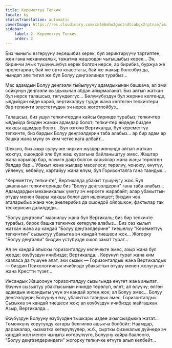 ```yaml
---
title: Кереметтүү Тепкич
locale: ky
statusTranslation: automatic
coverImage: https://res.cloudinary.com/xmfm6mhw3gwctndtcubgx2rptnae/image/upload/v1740468922/small_cover_tratado_de_psicologia_revolucionaria_a4c0dca4e0.webp
sidebar:
    label: 2. Кереметтүү Тепкич
    order: 2
---
```

Биз чыныгы өзгөрүүнү эңсешибиз керек, бул зериктирүүчү тартиптен, жөн гана механикалык, тажатма жашоодон чыгышыбыз керек... Эң биринчи ачык түшүнүшүбүз керек болгон нерсе, ар бирибиз, буржуа же пролетариат, бай же орто класстагы, бай же жакыр болсобуз да, чындап эле тигил же бул Болуу деңгээлинде турабыз...

Мас адамдын Болуу деңгээли тыйылуучу адамдыкынан башкача, ал эми сойкунун деңгээли кыздыкынан абдан айырмаланат. Биз айтып жаткан бул нерсе талашсыз, төгүндөлгүс... Бөлүмүбүздүн бул жерине келгенде, ылдыйдан өйдө карай, вертикалдуу түрдө жана көптөгөн тепкичтери бар тепкичти элестетүүдөн эч нерсе жоготпойбуз...

Талашсыз, биз ушул тепкичтердин кайсы биринде турабыз; тепкичтер ылдыйда бизден жаман адамдар болот; тепкичтер өйдөдө бизден жакшы адамдар болот... Бул өзгөчө Вертикалда, бул кереметтүү тепкичте, биз бардык Болуу деңгээлдерин таба алабыз... ар бир адам ар башка жана муну эч ким четке кага албайт...

Шексиз, биз азыр сулуу же чиркин жүздөр жөнүндө айтып жаткан жокпуз, ошондой эле бул жаш курагына байланыштуу эмес. Жаштар жана карылар бар, өлүмгө даяр болгон карыялар жана жаңы төрөлгөн балдар бар... Убакыт жана жылдар маселеси; төрөлүү, чоңоюу, өнүгүү, үйлөнүү, көбөйүү, картайуу жана өлүм, бул Горизонталга гана таандык...

"Кереметтүү тепкичте", Вертикалда убакыт түшүнүгү жок. Бул шкаланын тепкичтеринде биз "Болуу деңгээлдерин" гана таба алабыз... Адамдардын механикалык үмүтү эч нерсеге жарабайт; алар убакыттын өтүшү менен баары жакшы болот деп ишенишет; биздин чоң аталарыбыз жана чоң энелерибиз да ошондой ойлошкон; фактылар так тескерисин далилдеди...

"Болуу деңгээли" маанилүү жана бул Вертикаль; биз бир тепкичте турабыз, бирок башка тепкичке көтөрүлө алабыз... Биз сөз кылып жаткан жана ар кандай "Болуу деңгээлдерине" тиешелүү "Кереметтүү тепкичтин" сызыктуу убакытка эч кандай тиешеси жок... Жогорку "Болуу деңгээли" биздин үстүбүздө ошол замат турат...

Ал эч кандай алыскы горизонталдуу келечекте эмес, азыр жана бул жерде; өзүбүздүн ичибизде; Вертикалда... Көрүнүп турат жана ким кааласа да түшүнө алат, эки сызык — Горизонталдык жана Вертикалдык — биздин Психологиялык ичибизде убакыттын өтүшү менен жолугушат жана Крестти түзөт...

Инсандык Жашоонун горизонталдуу сызыгында өнүгөт жана ачылат. Өзүнүн сызыктуу убактысынын ичинде төрөлүп, өлөт; ал өлүүчү; өлгөн адамдын инсандыгы үчүн эч кандай эртең жок; ал Болуу эмес... Болуу деңгээлдери; Болуунун өзү, убакытка таандык эмес, Горизонталдык Сызыкка эч кандай тиешеси жок; ал өзүбүздүн ичибизде жайгашкан. Азыр, Вертикалда...

Өзүбүздүн Болууну өзүбүздөн тышкары издөө акылсыздыкка жатат... Төмөнкүнү корутунду катары белгилөө ашыкча болбойт: Наамдар, даражалар, кызматка көтөрүлүүлөр, ж.б., сырткы физикалык дүйнөдө эч кандай жол менен чыныгы көтөрүлүүгө, Болууну кайра баалоого, "Болуу деңгээлдериндеги" жогорку тепкичке өтүүгө алып келбейт...


